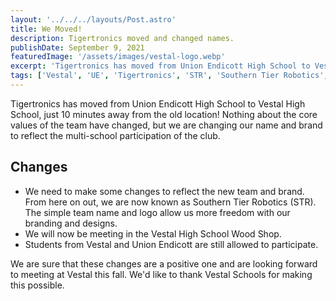 ```yaml
---
layout: '../../../layouts/Post.astro'
title: We Moved!
description: Tigertronics moved and changed names.
publishDate: September 9, 2021
featuredImage: '/assets/images/vestal-logo.webp'
excerpt: 'Tigertronics has moved from Union Endicott High School to Vestal High School.'
tags: ['Vestal', 'UE', 'Tigertronics', 'STR', 'Southern Tier Robotics', 'Union Endicott']
---
```


Tigertronics has moved from Union Endicott High School to Vestal High School, just 10 minutes away from the old location! Nothing about the core values of the team have changed, but we are changing our name and brand
to reflect the multi-school participation of the club.

## Changes

- We need to make some changes to reflect the new team and brand. From here on out, we are now known as Southern Tier Robotics (STR). The simple team name and logo allow us more freedom with our branding and designs.
- We will now be meeting in the Vestal High School Wood Shop.
- Students from Vestal and Union Endicott are still allowed to participate.

We are sure that these changes are a positive one and are looking forward to meeting at Vestal this fall. We'd like to thank Vestal Schools for making this possible.
